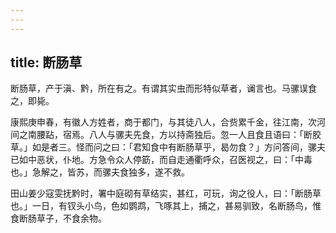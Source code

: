 ```yaml
---
---
---
```

title: 断肠草
---



断肠草，产于滇、黔，所在有之。有谓其实虫而形特似草者，谰言也。马骡误食之，即毙。

康熙庚申春，有徽人方姓者，商于都门，与其徒八人，合赀累千金，往江南，次河间之南腰跕，宿焉。八人与骡夫先食，方以持斋独后。忽一人且食且语曰：「断胶草。」如是者三。怪而问之曰：「君知食中有断肠草乎，曷勿食？」方问答间，骡夫已如中恶状，仆地。方急令众人停筯，而自走通衢呼众，召医视之，曰：「中毒也。」急解之，皆苏，而骡夫食独多，遂不救。

田山姜少寇雯抚黔时，署中庭砌有草结实，甚红，可玩，询之役人，曰：「断肠草也。」一日，有钗头小鸟，色如鹦鹉，飞啄其上，捕之，甚易驯致，名断肠鸟，惟食断肠草子，不食余物。